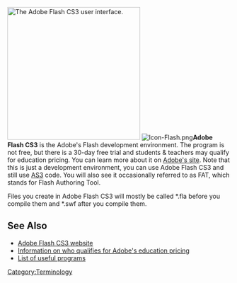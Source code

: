 [[Image:Flash CS3-ui screenshot.png|thumb|300px|The Adobe Flash CS3 user interface.]]
[[Image:Icon-Flash.png|left]]'''Adobe Flash CS3''' is the Adobe's Flash development environment. The program is not free, but there is a 30-day free trial and students & teachers may qualify for education pricing.  You can learn more about it on [http://www.adobe.com/products/flash Adobe's site]. Note that this is just a development environment, you can use Adobe Flash CS3 and still use [[AS3]] code.  You will also see it occasionally referred to as FAT, which stands for Flash Authoring Tool.

Files you create in Adobe Flash CS3 will mostly be called *.fla before you compile them and *.swf after you compile them. 

== See Also ==
*[http://www.adobe.com/products/flash Adobe Flash CS3 website]
*[http://www.adobe.com/education/purchasing/qualify.html Information on who qualifies for Adobe's education pricing]
*[[List of useful programs]]

[[Category:Terminology]]
